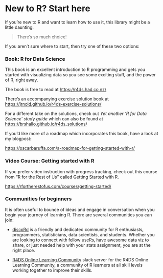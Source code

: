 # New to R? Start here

If you're new to R and want to learn how to use it, this library might be a little daunting.

> There's so much choice!

If you aren't sure where to start, then try one of these two options:

### Book: R for Data Science

This book is an excellent introduction to R programming and gets you started with visualizing data so you see some exciting stuff, and the power of R, right away.

The book is free to read at <https://r4ds.had.co.nz/>

There's an accompanying exercise solution book at <https://jrnold.github.io/r4ds-exercise-solutions/>

For a different take on the solutions, check out *Yet another 'R for Data Science' study guide* which can also be found at <https://brshallo.github.io/r4ds_solutions/>

If you'd like more of a roadmap which incorporates this book, have a look at my blogpost:

<https://oscarbaruffa.com/a-roadmap-for-getting-started-with-r/>

### Video Course: Getting started with R

If you prefer video instruction with progress tracking, check out this course from "R for the Rest of Us" called Getting Started with R.

<https://rfortherestofus.com/courses/getting-started/>

### Communities for beginners

It is often useful to bounce of ideas and engage in conversation when you begin your journey of learning R. There are several communities you can join:

-   [discoRd](https://discord.gg/FQp6ZNd) is a friendly and dedicated community for R enthusiasts, programmers, statisticians, data scientists, and students. Whether you are looking to connect with fellow useRs, have awesome data viz to share, or just needed help with your stats assignment, you are at the right place.

-    [R4DS Online Learning Community](https://rfordatascience.slack.com/) slack server for the R4DS Online Learning Community, a community of R learners at all skill levels working together to improve their skills.

